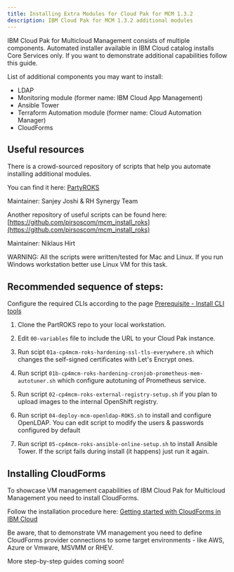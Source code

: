 ```yaml
---
title: Installing Extra Modules for Cloud Pak for MCM 1.3.2
description: IBM Cloud Pak for MCM 1.3.2 additional modules
---
```


IBM Cloud Pak for Multicloud Management consists of multiple components. Automated installer available in IBM Cloud catalog installs Core Services only. If you want to demonstrate additional capabilities follow this guide.

List of additional components you may want to install:
- LDAP
- Monitoring module (former name: IBM Cloud App Management)
- Ansible Tower
- Terraform Automation module (former name: Cloud Automation Manager)
- CloudForms

## Useful resources

There is a crowd-sourced repository of scripts that help you automate installing additional modules. 

You can find it here: [PartyROKS](https://github.ibm.com/joshisa/partyroks) 

Maintainer: Sanjey Joshi & RH Synergy Team

Another repository of useful scripts can be found here: [https://github.com/pirsoscom/mcm_install_roks](https://github.com/pirsoscom/mcm_install_roks)

Maintainer: Niklaus Hirt

WARNING: All the scripts were written/tested for Mac and Linux. If you run Windows workstation better use Linux VM for this task.

## Recommended sequence of steps:

Configure the required CLIs according to the page [Prerequisite - Install CLI tools](https://pages.github.ibm.com/demohub/cloudpak-mcm/labs/installcli/)

1. Clone the PartROKS repo to your local workstation.

2. Edit `00-variables` file to include the URL to your Cloud Pak instance.

3. Run scipt `01a-cp4mcm-roks-hardening-ssl-tls-everywhere.sh` which changes the self-signed certificates with Let's Encrypt ones. 

4. Run script `01b-cp4mcm-roks-hardening-cronjob-prometheus-mem-autotuner.sh` which configure autotuning of Prometheus service.

5. Run script `02-cp4mcm-roks-external-registry-setup.sh` if you plan to upload images to the internal OpenShift registry.

6. Run script `04-deploy-mcm-openldap-ROKS.sh` to install and configure OpenLDAP. You can edit script to modify the users & passwords configured by default

7. Run script `05-cp4mcm-roks-ansible-online-setup.sh` to install Ansible Tower. If the script fails during install (it happens) just run it again.

## Installing CloudForms

To showcase VM management capabilities of IBM Cloud Pak for Multicloud Management you need to install CloudForms.

Follow the installation procedure here: [Getting started with CloudForms in IBM Cloud](https://cloud.ibm.com/docs/cloud-pak-multicloud-management?topic=cloud-pak-multicloud-management-cf-getting-started)

Be aware, that to demonstrate VM management you need to define CloudForms provider connections to some target environments - like AWS, Azure or Vmware, MSVMM or RHEV. 

More step-by-step guides coming soon!
